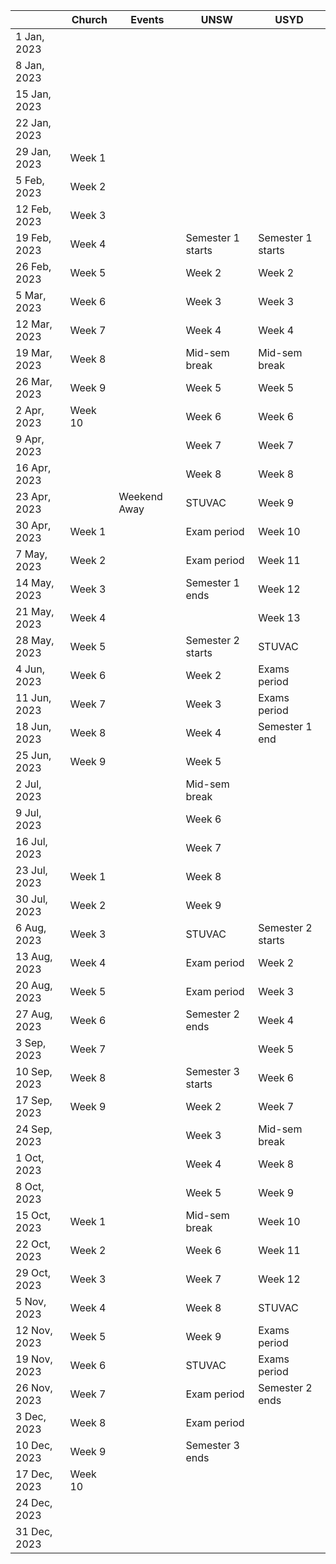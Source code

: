 |              | Church  | Events       | UNSW              | USYD              |
| ------------ | ------- | ------------ | ----------------- | ----------------- |
| 1 Jan, 2023  |         |              |                   |                   |
| 8 Jan, 2023  |         |              |                   |                   |
| 15 Jan, 2023 |         |              |                   |                   |
| 22 Jan, 2023 |         |              |                   |                   |
| 29 Jan, 2023 | Week 1  |              |                   |                   |
| 5 Feb, 2023  | Week 2  |              |                   |                   |
| 12 Feb, 2023 | Week 3  |              |                   |                   |
| 19 Feb, 2023 | Week 4  |              | Semester 1 starts | Semester 1 starts |
| 26 Feb, 2023 | Week 5  |              | Week 2            | Week 2            |
| 5 Mar, 2023  | Week 6  |              | Week 3            | Week 3            |
| 12 Mar, 2023 | Week 7  |              | Week 4            | Week 4            |
| 19 Mar, 2023 | Week 8  |              | Mid-sem break     | Mid-sem break     |
| 26 Mar, 2023 | Week 9  |              | Week 5            | Week 5            |
| 2 Apr, 2023  | Week 10 |              | Week 6            | Week 6            |
| 9 Apr, 2023  |         |              | Week 7            | Week 7            |
| 16 Apr, 2023 |         |              | Week 8            | Week 8            |
| 23 Apr, 2023 |         | Weekend Away | STUVAC            | Week 9            |
| 30 Apr, 2023 | Week 1  |              | Exam period       | Week 10           |
| 7 May, 2023  | Week 2  |              | Exam period       | Week 11           |
| 14 May, 2023 | Week 3  |              | Semester 1 ends   | Week 12           |
| 21 May, 2023 | Week 4  |              |                   | Week 13           |
| 28 May, 2023 | Week 5  |              | Semester 2 starts | STUVAC            |
| 4 Jun, 2023  | Week 6  |              | Week 2            | Exams period      |
| 11 Jun, 2023 | Week 7  |              | Week 3            | Exams period      |
| 18 Jun, 2023 | Week 8  |              | Week 4            | Semester 1 end    |
| 25 Jun, 2023 | Week 9  |              | Week 5            |                   |
| 2 Jul, 2023  |         |              | Mid-sem break     |                   |
| 9 Jul, 2023  |         |              | Week 6            |                   |
| 16 Jul, 2023 |         |              | Week 7            |                   |
| 23 Jul, 2023 | Week 1  |              | Week 8            |                   |
| 30 Jul, 2023 | Week 2  |              | Week 9            |                   |
| 6 Aug, 2023  | Week 3  |              | STUVAC            | Semester 2 starts |
| 13 Aug, 2023 | Week 4  |              | Exam period       | Week 2            |
| 20 Aug, 2023 | Week 5  |              | Exam period       | Week 3            |
| 27 Aug, 2023 | Week 6  |              | Semester 2 ends   | Week 4            |
| 3 Sep, 2023  | Week 7  |              |                   | Week 5            |
| 10 Sep, 2023 | Week 8  |              | Semester 3 starts | Week 6            |
| 17 Sep, 2023 | Week 9  |              | Week 2            | Week 7            |
| 24 Sep, 2023 |         |              | Week 3            | Mid-sem break     |
| 1 Oct, 2023  |         |              | Week 4            | Week 8            |
| 8 Oct, 2023  |         |              | Week 5            | Week 9            |
| 15 Oct, 2023 | Week 1  |              | Mid-sem break     | Week 10           |
| 22 Oct, 2023 | Week 2  |              | Week 6            | Week 11           |
| 29 Oct, 2023 | Week 3  |              | Week 7            | Week 12           |
| 5 Nov, 2023  | Week 4  |              | Week 8            | STUVAC            |
| 12 Nov, 2023 | Week 5  |              | Week 9            | Exams period      |
| 19 Nov, 2023 | Week 6  |              | STUVAC            | Exams period      |
| 26 Nov, 2023 | Week 7  |              | Exam period       | Semester 2 ends   |
| 3 Dec, 2023  | Week 8  |              | Exam period       |                   |
| 10 Dec, 2023 | Week 9  |              | Semester 3 ends   |                   |
| 17 Dec, 2023 | Week 10 |              |                   |                   |
| 24 Dec, 2023 |         |              |                   |                   |
| 31 Dec, 2023 |         |              |                   |                   |
